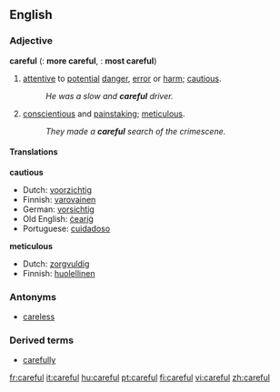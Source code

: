 ==English==

===Adjective===
'''careful'''  ({{compar}}: '''more careful''', {{superl}}: '''most careful''')

# [[attentive]] to [[potential]] [[danger]], [[error]] or [[harm]]; [[cautious]].
#:''He was a slow and '''careful''' driver.''
# [[conscientious]] and [[painstaking]]; [[meticulous]].
#:''They made a '''careful''' search of the crimescene.''

====Translations====

'''cautious'''
{{top}}
*Dutch: [[voorzichtig]]
*Finnish: [[varovainen]]
*German: [[vorsichtig]]
*Old English: [[cearig|ċeariġ]]
*Portuguese: [[cuidadoso]]
{{bottom}}

'''meticulous'''
{{top}}
*Dutch: [[zorgvuldig]]
*Finnish: [[huolellinen]]
{{bottom}}

===Antonyms===
*[[careless]]

===Derived terms===
*[[carefully]]

[[fr:careful]]
[[it:careful]]
[[hu:careful]]
[[pt:careful]]
[[fi:careful]]
[[vi:careful]]
[[zh:careful]]